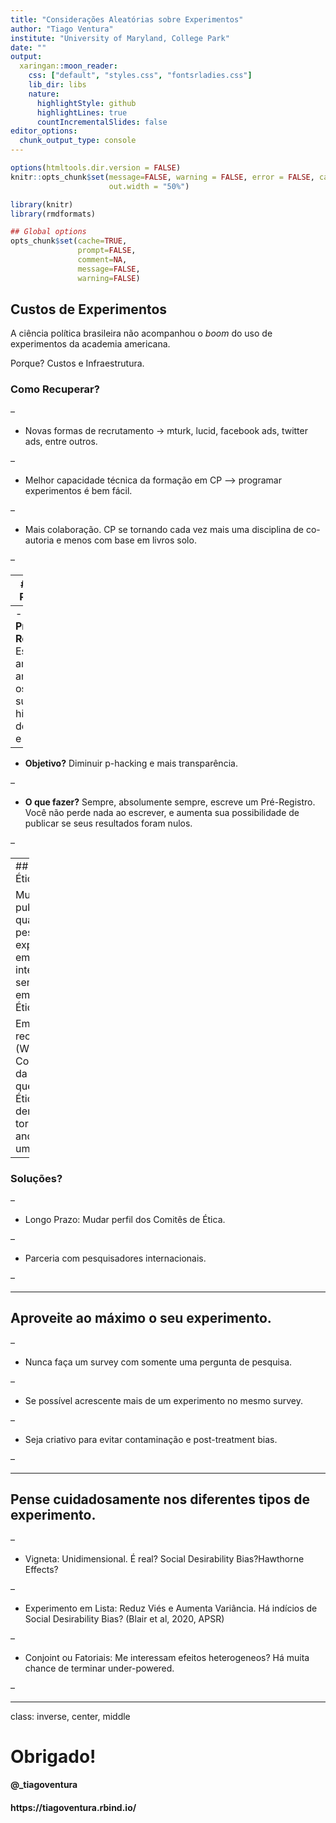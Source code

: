 ```yaml
---
title: "Considerações Aleatórias sobre Experimentos"
author: "Tiago Ventura"
institute: "University of Maryland, College Park"
date: ""
output:
  xaringan::moon_reader:
    css: ["default", "styles.css", "fontsrladies.css"]
    lib_dir: libs
    nature:
      highlightStyle: github
      highlightLines: true
      countIncrementalSlides: false
editor_options: 
  chunk_output_type: console
---
```

```r
options(htmltools.dir.version = FALSE)
knitr::opts_chunk$set(message=FALSE, warning = FALSE, error = FALSE, cache = TRUE, 
                      out.width = "50%")

``` 



```r

library(knitr)
library(rmdformats)

## Global options
opts_chunk$set(cache=TRUE,
               prompt=FALSE,
               comment=NA,
               message=FALSE,
               warning=FALSE)


```


## Custos de Experimentos

A ciência política brasileira não acompanhou o *boom* do uso de experimentos da academia americana. 

Porque? Custos e Infraestrutura. 

### Como Recuperar?

--

- Novas formas de recrutamento -> mturk, lucid, facebook ads, twitter ads, entre outros. 

--

- Melhor capacidade técnica da formação em CP --> programar experimentos é bem fácil. 

--

- Mais colaboração. CP se tornando cada vez mais uma disciplina de co-autoria e menos com base em livros solo. 

--


---
## Pré-Registro

Journal of Politics (Top-3 das revistas de cp americana) passou a exigir pré-registro para qualquer tipo de pesquisa experimental. Vai ser a tendência? 

--
- **O que é Pré-Registro?** Escrever, antes de análisar os dados, suas hipóteses, desenho e método. 

--

- **Objetivo?** Diminuir p-hacking e mais transparência.

--

- **O que fazer?** Sempre, absolumente sempre, escreve um Pré-Registro. Você não perde nada ao escrever, e aumenta sua possibilidade de publicar se seus resultados foram nulos. 

--

---
## Comitê de Ética. 

Muito difícil publicar qualquer pesquisa experimental em jornais internacionais sem aprovação em Comitê de Ética. 

Em discussões recentes (Workshop de Comportamento da ABCP), ouvi que  Comitês de Ética no Brasil demoram em torno de um ano para dar um parecer. 

--

### Soluções?

--

- Longo Prazo: Mudar perfil dos Comitês de Ética.

--

- Parceria com pesquisadores internacionais. 

--

---

## Aproveite ao máximo o seu experimento.


--

- Nunca faça um survey com somente uma pergunta de pesquisa. 

--

- Se possível acrescente mais de um experimento no mesmo survey. 

--

- Seja criativo para evitar contaminação e post-treatment bias. 

--

---

## Pense cuidadosamente nos diferentes tipos de experimento. 


--

- Vigneta: Unidimensional. É real? Social Desirability Bias?Hawthorne Effects?

--

- Experimento em Lista: Reduz Viés e Aumenta Variância. Há indícios de Social Desirability Bias? (Blair et al, 2020, APSR)

--

- Conjoint ou Fatoriais: Me interessam efeitos heterogeneos? Há muita chance de terminar under-powered. 

--

---

class: inverse, center, middle

# Obrigado!

#### @_tiagoventura

#### https://tiagoventura.rbind.io/




